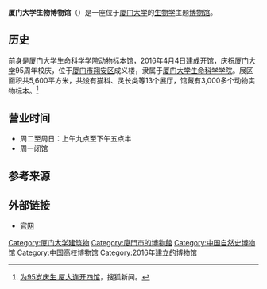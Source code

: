 '''厦门大学生物博物馆'''（{{lang-en|Biological Museum of Xiamen University}}）是一座位于[[厦门大学|厦门大学]]的[[生物学|生物学]]主题[[博物馆|博物馆]]。

==历史==
前身是厦门大学生命科学学院动物标本馆，2016年4月4日建成开馆，庆祝[[厦门大学|厦门大学]]95周年校庆，位于[[厦门市|厦门市]][[翔安区|翔安区]]成义楼，隶属于[[厦门大学生命科学学院|厦门大学生命科学学院]]。展区面积共5,600平方米，共设有猫科、灵长类等13个展厅，馆藏有3,000多个动物实物标本。<ref>[http://roll.sohu.com/20160405/n443322802.shtml 为95岁庆生 厦大连开四馆]，搜狐新闻。</ref>

==营业时间==
*周二至周日：上午九点至下午五点半
*周一闭馆

==参考来源==
{{reflist}}

==外部链接==
*[https://life.xmu.edu.cn/2016/0514/c8052a174819/page.htm 官网]{{Dead link}}

{{厦门大学}}
{{Authority control}}
[[Category:厦门大学建筑物|Category:厦门大学建筑物]]
[[Category:廈門市的博物館|Category:廈門市的博物館]]
[[Category:中国自然史博物馆|Category:中国自然史博物馆]]
[[Category:中国高校博物馆|Category:中国高校博物馆]]
[[Category:2016年建立的博物馆|Category:2016年建立的博物馆]]